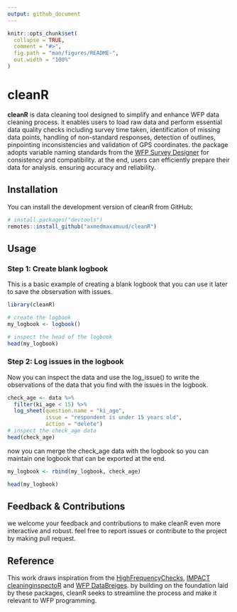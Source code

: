 ```yaml
---
output: github_document
---
```


<!-- README.md is generated from README.Rmd. Please edit that file -->

```r
knitr::opts_chunk$set(
  collapse = TRUE,
  comment = "#>",
  fig.path = "man/figures/README-",
  out.width = "100%"
)
```

# cleanR

<!-- badges: start -->

<!-- badges: end -->

**cleanR** is data cleaning tool designed to simplify and enhance WFP data cleaning process. it enables users to load raw data and perform essential data quality checks including survey time taken, identification of missing data points, handling of non-standard responses, detection of outlines, pinpointing inconsistencies and validation of GPS coordinates. the package adopts variable naming standards from the [WFP Survey Designer](https://www.surveydesigner.vam.wfp.org/) for consistency and compatibility. at the end, users can efficiently prepare their data for analysis. ensuring accuracy and reliability.

## Installation

You can install the development version of cleanR from GitHub:

``` r
# install.packages("devtools")
remotes::install_github("axmedmaxamuud/cleanR")
```

## Usage

### Step 1: Create blank logbook

This is a basic example of creating a blank logbook that you can use it later to save the observation with issues.

```r
library(cleanR)

# create the logbook
my_logbook <- logbook()

# inspect the head of the logbook
head(my_logbook)

```

### Step 2: Log issues in the logbook

Now you can inspect the data and use the log_issue() to write the observations of the data that you find with the issues in the logbook.

```r
check_age <- data %>% 
  filter(ki_age < 15) %>% 
  log_sheet(question.name = "ki_age",
            issue = "respondent is under 15 years old",
            action = "delete")
# inspect the check_age data
head(check_age)

```

now you can merge the check_age data with the logbook so you can maintain one logbook that can be exported at the end.

```r
my_logbook <- rbind(my_logbook, check_age)

head(my_logbook)
```

## Feedback & Contributions

we welcome your feedback and contributions to make cleanR even more interactive and robust. feel free to report issues or contribute to the project by making pull request.


## Reference

This work draws inspiration from the [HighFrequencyChecks](https://unhcr.github.io/HighFrequencyChecks/docs/), [IMPACT cleaninginspectoR](https://github.com/impact-initiatives/cleaninginspectoR) and [WFP DataBreiges](https://databridges.vam.wfp.org/). by building on the foundation laid by these packages, cleanR seeks to streamline the process and make it relevant to WFP programming.




